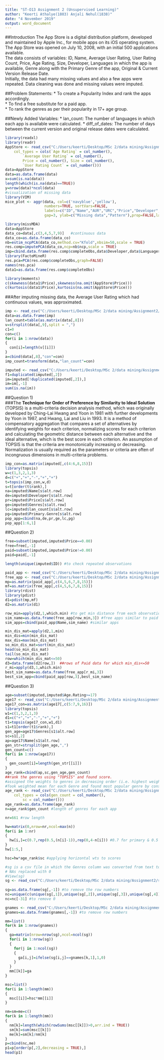 ---
title: "ST-O13 Assignment 2 (Unsupervised Learning)"
author: "Keerti Athalye(1803) Anjali Nehul(1838)"
date: "4 November 2019"
output: word_document
---
##Introduction
The App Store is a digital distribution platform, developed and maintained by Apple Inc., for mobile apps on its iOS operating system. The App Store was opened on July 10, 2008, with an initial 500 applications available.   
The data consists of variables: ID, Name, Average User Rating, User Rating Count, Price, Age Rating, Size, Developer, Languages in which the app is available, Genre along with the Primary Genre of the app, Original & Current Version Release Date.  
 Initially, the data had many missing values and also a few apps were repeated. Data cleaning was done and missing values were imputed.  
 
##Problem Statements:
* To create a Popularity Index and rank the apps accordingly.  
* To find a free substitute for a paid app.  
* To rank the genres as per their popularity in 17+ age group.  

##Newly Added Variables:
* lan_count: The number of languages in which each app is available were calculated.
* diff_of_dates: The number of days between the current version and original release dates were calculated.



```{r ,message= FALSE,warning= FALSE }
library(readxl)
library(readr)
AppStore <- read_csv("C:/Users/keerti/Desktop/MSc 2/data mining/Assignment2/AppStore.csv", 
    col_types = cols(`Age Rating` = col_number(), 
        `Average User Rating` = col_number(), 
        Price = col_number(), Size = col_number(), 
        `User Rating Count` = col_number()))
data=AppStore
data=as.data.frame(data)
x=sum(is.na(data))
length(which(is.na(data)==TRUE))
y=nrow(data)*ncol(data)
#visualization of missing data
library(VIM)
mice_plot <- aggr(data, col=c('navyblue','yellow'),
                  numbers=TRUE, sortVars=FALSE,
                  labels=c("ID","Name","AUR","URC","Price","Developer","AR","Languages","Size","PG","Genres","RD","UVD"), cex.axis=0.9,
                  gap=3, ylab=c("Missing data","Pattern"),prop=FALSE,las=2)
```

```{r,results= FALSE,message= FALSE,warning=FALSE}
library(missMDA)
data=AppStore
data_co=data[,c(3,4,5,7,9)]   #continuous data
data_co=as.data.frame(data_co)  
nb=estim_ncpPCA(data_co,method.cv="Kfold",nbsim=50,scale = TRUE)
res.comp=imputePCA(data_co,ncp=nb$ncp,scale = TRUE)
imp=cbind.data.frame(res.comp$completeObs,data$Developer,data$Languages,data$Genres)
library(FactoMineR)
res.pca=PCA(res.comp$completeObs,graph=FALSE)
names(res.pca)
data1=as.data.frame(res.comp$completeObs)
```

```{r}
library(moments)
c(skewness(data1$Price),skewness(na.omit(AppStore$Price)))
c(kurtosis(data1$Price),kurtosis(na.omit(AppStore$Price)))

```
##After imputing missing data, the Average User Rating which had continuous values, was approximated. 
```{r New_unique,echo=FALSE,warning= FALSE,message=FALSE}
imp <- read_csv("C:/Users/keerti/Desktop/MSc 2/data mining/Assignment2/imp.csv")
data=as.data.frame(imp)
lan_count=table(as.matrix(data[,8]))
v=strsplit(data[,9],split = ",")
c1=0
con=c()
for(i in 1:nrow(data))
{
  con[i]=length(v[[i]])
}
a=cbind(data[,8],"con"=con)
imp_count=transform(data,"lan_count"=con)

imputed <- read_csv("C:/Users/keerti/Desktop/MSc 2/data mining/Assignment2/imputed.csv")
f1=duplicated(imputed[,2])
im=imputed[!duplicated(imputed[,2]),]
im=im[,-1]
sum(is.na(im))
```

##Question 1)  
###The **Technique for Order of Preference by Similarity to Ideal Solution** (TOPSIS) is a multi-criteria decision analysis method, which was originally developed by Ching-Lai Hwang and Yoon in 1981  with further developments by Yoon in 1987, and Hwang, Lai and Liu in 1993. It is a method of compensatory aggregation that compares a set of alternatives by identifying weights for each criterion, normalizing scores for each criterion and calculating the geometric distance between each alternative and the ideal alternative, which is the best score in each criterion. An assumption of TOPSIS is that the criteria are monotonically increasing or decreasing. Normalization is usually required as the parameters or criteria are often of incongruous dimensions in multi-criteria problems.  

```{r,warning=FALSE,message=FALSE}
imp_con=as.matrix(imputed[,c(4:6,8,15)])
library(topsis)
w=c(1,3,2,1,3)
d=c("+","+","-","+","+")
t=topsis(imp_con,w,d)
s=t[order(t$rank),]
na=imputed$Name[s$alt.row]
de=imputed$Developer[s$alt.row]
pr=imputed$Price[s$alt.row]
ge=imputed$Genres[s$alt.row]
lc=imputed$lan_count[s$alt.row]
pg=imputed$Primary.Genre[s$alt.row]
pop_app=cbind(na,de,pr,ge,lc,pg)
pop_app[1:6,1]
```
##Question 2)
```{r,echo=TRUE,message=FALSE,warning=FALSE}
free=subset(imputed,imputed$Price==0.00)
free=free[,-1]
paid=subset(imputed,imputed$Price!=0.00)
paid=paid[,-1]

length(unique(imputed$ID)) #to check repeated observations

paid_app <- read_csv("C:/Users/keerti/Desktop/MSc 2/data mining/Assignment2/paid_app.csv")
free_app <- read_csv("C:/Users/keerti/Desktop/MSc 2/data mining/Assignment2/free_app.csv")
mp=as.matrix(paid_app[,c(4,5,6,7,8,15)])
mf=as.matrix(free_app[,c(4,5,6,7,8,15)])
library(rdist)
library(pdist)
d1=pdist(mp,mf)
d2=as.matrix(d1)

row_min=apply(d2,1,which.min) #to get min distance from each observation
sim_name=as.data.frame(free_app[row_min,3]) #free apps similar to paid apps
sim_apps=cbind(paid_app$Name,sim_name) #similar apps
```
```{r best_sim,message=FALSE}
min_dis_mat=apply(d2,1,min)
min_dis=min(min_dis_mat)
max_dis=max(min_dis_mat)
so_min_dis_mat=sort(min_dis_mat) 
head(so_min_dis_mat) 
tail(so_min_dis_mat)
row=which(min_dis_mat<=50)
d3=data.frame(d2[row,])  ##rows of Paid data for which min_dis<=50 
r_mi=apply(d3,1,which.min)
best_sim_name=as.data.frame(free_app[r_mi,3])
best_sim_app=cbind(paid_app[row,3],best_sim_name)
```
##Question 3)
```{r,message=FALSE,warning=FALSE}
age=subset(imputed,imputed$Age.Rating>=17)
age17 <- read_csv("C:/Users/keerti/Desktop/MSc 2/data mining/Assignment2/age17.csv")
age17_con=as.matrix(age17[,c(5:7,9,16)])
library(topsis)
w1=c(1,3,2,1,3)
d1=c("+","+","-","+","+")
t1=topsis(age17_con,w1,d1)
s1=t1[order(t1$rank),]
gen_age=age17$Genres[s1$alt.row]
sc=s1[,2]
ap=age17$Name[s1$alt.row]
gen_str=strsplit(gen_age,",")
gen_count=c()
for(i in 1:nrow(age17))
{
  gen_count[i]=length(gen_str[[i]])
}
age_rank=cbind(ap,sc,gen_age,gen_count)
##rank the genres using "TOPSIS" and found score.
#assigned the weights to genres in decreasing order (i.e. highest weight to primry genre and same weights for all other genres.)
#Took weighted mean for each Genre and found most popular genre by considering maximum weighted mean.
age_rank <- read_csv("C:/Users/keerti/Desktop/MSc 2/data mining/Assignment2/age_rank.csv", 
    col_types = cols(gen_count = col_number(), 
        sc = col_number()))
age_rank=as.data.frame(age_rank)
n=age_rank$gen_count #length of genres for each app

nr=661 #row length

hw=matrix(0,nrow=nr,ncol=max(n))
for(i in 1:nr)
{
  hw[i,]=c(0.7,rep(0.5,(n[i]-1)),rep(0,4-n[i])) #0.7 for primary & 0.5 for secondary
}
hw[1:5,]

hsc=hw*age_rank$sc #applying horizontal wts to scores

#sg is a csv file in which the Genres column was converted from text to column n Excel and
# NAs replaced with 0
#View(sg) 
sg <- read_csv("C:/Users/keerti/Desktop/MSc 2/data mining/Assignment2/sg.csv",col_names = FALSE) 
    
sg=as.data.frame(sg[,-1]) #to remove the row numbers
nc=unique(c(unique(sg[,1]),unique(sg[,2]),unique(sg[,3]),unique(sg[,4])))
nc=nc[-31] #to remove 0

gnames <- read_csv("C:/Users/keerti/Desktop/MSc 2/data mining/Assignment2/gnames.csv")
gnames=as.data.frame(gnames[,-1]) #to remove row numbers 

mm=list()
for(k in 1:nrow(gnames))
{
  ga=matrix(nrow=nrow(sg),ncol=ncol(sg))
  for(i in 1:nrow(sg))
  {
    for(j in 1:ncol(sg))
    {
      ga[i,j]=ifelse(sg[i,j]==gnames[k,1],1,0)
    }
  }
  mm[[k]]=ga
}

msc=list()
for(i in 1:length(mm))
{
  msc[[i]]=hsc*mm[[i]]
}

nm=sm=me=c()
for(k in 1:length(mm))
{
  nm[k]=length(which(rowSums(msc[[k]])>0,arr.ind = TRUE))
  sm[k]=sum(msc[[k]])
  me[k]=sm[k]/nm[k]
}
p=cbind(nc,me)
p1=p[order(p[,2],decreasing = TRUE),]
head(p1)

```


